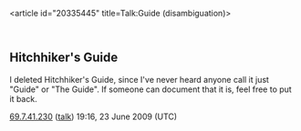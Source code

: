 <article id="20335445" title=Talk:Guide (disambiguation)>
	<talkpage id="20335445" title="Talk:Guide (disambiguation)">
{{merged-from|The Guide (disambiguation)|December 19, 2011}}
{{DisambigProject}}

== Hitchhiker's Guide ==

I deleted Hitchhiker's Guide, since I've never heard anyone call it just &quot;Guide&quot; or &quot;The Guide&quot;. If someone can document that it is, feel free to put it back.

[[Special:Contributions/69.7.41.230|69.7.41.230]] ([[User talk:69.7.41.230|talk]]) 19:16, 23 June 2009 (UTC)
	</talkpage>
</article>